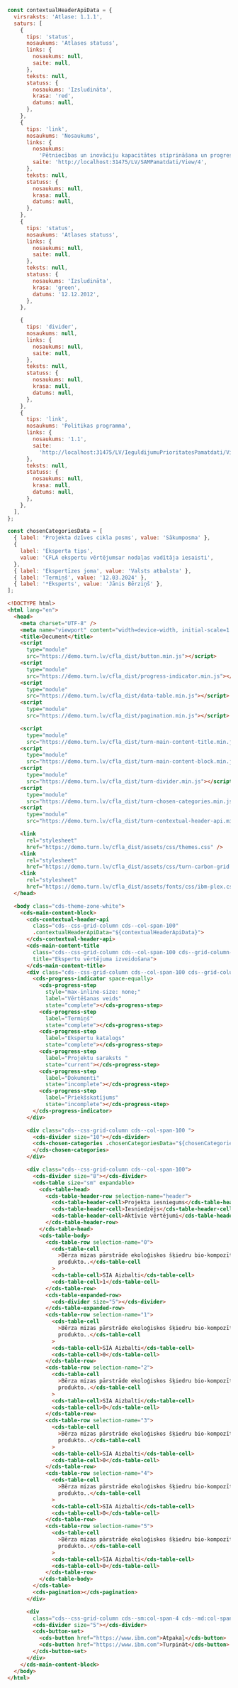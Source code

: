 ```js
const contextualHeaderApiData = {
  virsraksts: 'Atlase: 1.1.1',
  saturs: [
    {
      tips: 'status',
      nosaukums: 'Atlases statuss',
      links: {
        nosaukums: null,
        saite: null,
      },
      teksts: null,
      statuss: {
        nosaukums: 'Izsludināta',
        krasa: 'red',
        datums: null,
      },
    },
    {
      tips: 'link',
      nosaukums: 'Nosaukums',
      links: {
        nosaukums:
          'Pētniecības un inovāciju kapacitātes stiprināšana un progresīvu tehnoloģiju ieviešana',
        saite: 'http://localhost:31475/LV/SAMPamatdati/View/4',
      },
      teksts: null,
      statuss: {
        nosaukums: null,
        krasa: null,
        datums: null,
      },
    },
    {
      tips: 'status',
      nosaukums: 'Atlases statuss',
      links: {
        nosaukums: null,
        saite: null,
      },
      teksts: null,
      statuss: {
        nosaukums: 'Izsludināta',
        krasa: 'green',
        datums: '12.12.2012',
      },
    },

    {
      tips: 'divider',
      nosaukums: null,
      links: {
        nosaukums: null,
        saite: null,
      },
      teksts: null,
      statuss: {
        nosaukums: null,
        krasa: null,
        datums: null,
      },
    },
    {
      tips: 'link',
      nosaukums: 'Politikas programma',
      links: {
        nosaukums: '1.1',
        saite:
          'http://localhost:31475/LV/IeguldijumuPrioritatesPamatdati/View/3',
      },
      teksts: null,
      statuss: {
        nosaukums: null,
        krasa: null,
        datums: null,
      },
    },
  ],
};

const chosenCategoriesData = [
  { label: 'Projekta dzīves cikla posms', value: 'Sākumposma' },
  {
    label: 'Eksperta tips',
    value: 'CFLA ekspertu vērtējumsar nodaļas vadītāja iesaisti',
  },
  { label: 'Ekspertīzes joma', value: 'Valsts atbalsta' },
  { label: 'Termiņš', value: '12.03.2024' },
  { label: '*Eksperts', value: 'Jānis Bērziņš' },
];
```

```html
<!DOCTYPE html>
<html lang="en">
  <head>
    <meta charset="UTF-8" />
    <meta name="viewport" content="width=device-width, initial-scale=1.0" />
    <title>Document</title>
    <script
      type="module"
      src="https://demo.turn.lv/cfla_dist/button.min.js"></script>
    <script
      type="module"
      src="https://demo.turn.lv/cfla_dist/progress-indicator.min.js"></script>
    <script
      type="module"
      src="https://demo.turn.lv/cfla_dist/data-table.min.js"></script>
    <script
      type="module"
      src="https://demo.turn.lv/cfla_dist/pagination.min.js"></script>

    <script
      type="module"
      src="https://demo.turn.lv/cfla_dist/turn-main-content-title.min.js"></script>
    <script
      type="module"
      src="https://demo.turn.lv/cfla_dist/turn-main-content-block.min.js"></script>
    <script
      type="module"
      src="https://demo.turn.lv/cfla_dist/turn-divider.min.js"></script>
    <script
      type="module"
      src="https://demo.turn.lv/cfla_dist/turn-chosen-categories.min.js"></script>
    <script
      type="module"
      src="https://demo.turn.lv/cfla_dist/turn-contextual-header-api.min.js"></script>

    <link
      rel="stylesheet"
      href="https://demo.turn.lv/cfla_dist/assets/css/themes.css" />
    <link
      rel="stylesheet"
      href="https://demo.turn.lv/cfla_dist/assets/css/turn-carbon-grid.css" />
    <link
      rel="stylesheet"
      href="https://demo.turn.lv/cfla_dist/assets/fonts/css/ibm-plex.css" />
  </head>

  <body class="cds-theme-zone-white">
    <cds-main-content-block>
      <cds-contextual-header-api
        class="cds--css-grid-column cds--col-span-100"
        .contextualHeaderApiData="${contextualHeaderApiData}">
      </cds-contextual-header-api>
      <cds-main-content-title
        class="cds--css-grid-column cds--col-span-100 cds--grid-column-hang"
        title="Ekspertu vērtējuma izveidošana">
      </cds-main-content-title>
      <div class="cds--css-grid-column cds--col-span-100 cds--grid-column-hang">
        <cds-progress-indicator space-equally>
          <cds-progress-step
            style="max-inline-size: none;"
            label="Vērtēšanas veids"
            state="complete"></cds-progress-step>
          <cds-progress-step
            label="Termiņš"
            state="complete"></cds-progress-step>
          <cds-progress-step
            label="Ekspertu katalogs"
            state="complete"></cds-progress-step>
          <cds-progress-step
            label="Projektu saraksts "
            state="current"></cds-progress-step>
          <cds-progress-step
            label="Dokumenti"
            state="incomplete"></cds-progress-step>
          <cds-progress-step
            label="Priekšskatījums"
            state="incomplete"></cds-progress-step>
        </cds-progress-indicator>
      </div>

      <div class="cds--css-grid-column cds--col-span-100 ">
        <cds-divider size="10"></cds-divider>
        <cds-chosen-categories .chosenCategoriesData="${chosenCategoriesData}">
        </cds-chosen-categories>
      </div>

      <div class="cds--css-grid-column cds--col-span-100">
        <cds-divider size="8"></cds-divider>
        <cds-table size="sm" expandable>
          <cds-table-head>
            <cds-table-header-row selection-name="header">
              <cds-table-header-cell>Projekta iesniegums</cds-table-header-cell>
              <cds-table-header-cell>Iesniedzējs</cds-table-header-cell>
              <cds-table-header-cell>Aktīvie vērtējumi</cds-table-header-cell>
            </cds-table-header-row>
          </cds-table-head>
          <cds-table-body>
            <cds-table-row selection-name="0">
              <cds-table-cell
                >Bērza mizas pārstrāde ekoloģiskos šķiedru bio-kompozītos un
                produkto..</cds-table-cell
              >
              <cds-table-cell>SIA Aizbalti</cds-table-cell>
              <cds-table-cell>1</cds-table-cell>
            </cds-table-row>
            <cds-table-expanded-row>
              <cds-divider size="5"></cds-divider>
            </cds-table-expanded-row>
            <cds-table-row selection-name="1">
              <cds-table-cell
                >Bērza mizas pārstrāde ekoloģiskos šķiedru bio-kompozītos un
                produkto..</cds-table-cell
              >
              <cds-table-cell>SIA Aizbalti</cds-table-cell>
              <cds-table-cell>0</cds-table-cell>
            </cds-table-row>
            <cds-table-row selection-name="2">
              <cds-table-cell
                >Bērza mizas pārstrāde ekoloģiskos šķiedru bio-kompozītos un
                produkto..</cds-table-cell
              >
              <cds-table-cell>SIA Aizbalti</cds-table-cell>
              <cds-table-cell>0</cds-table-cell>
            </cds-table-row>
            <cds-table-row selection-name="3">
              <cds-table-cell
                >Bērza mizas pārstrāde ekoloģiskos šķiedru bio-kompozītos un
                produkto..</cds-table-cell
              >
              <cds-table-cell>SIA Aizbalti</cds-table-cell>
              <cds-table-cell>0</cds-table-cell>
            </cds-table-row>
            <cds-table-row selection-name="4">
              <cds-table-cell
                >Bērza mizas pārstrāde ekoloģiskos šķiedru bio-kompozītos un
                produkto..</cds-table-cell
              >
              <cds-table-cell>SIA Aizbalti</cds-table-cell>
              <cds-table-cell>0</cds-table-cell>
            </cds-table-row>
            <cds-table-row selection-name="5">
              <cds-table-cell
                >Bērza mizas pārstrāde ekoloģiskos šķiedru bio-kompozītos un
                produkto..</cds-table-cell
              >
              <cds-table-cell>SIA Aizbalti</cds-table-cell>
              <cds-table-cell>0</cds-table-cell>
            </cds-table-row>
          </cds-table-body>
        </cds-table>
        <cds-pagination></cds-pagination>
      </div>

      <div
        class="cds--css-grid-column cds--sm:col-span-4 cds--md:col-span-8 cds--lg:col-span-10 cds--lg:col-span-10">
        <cds-divider size="5"></cds-divider>
        <cds-button-set>
          <cds-button href="https://www.ibm.com">Atpakaļ</cds-button>
          <cds-button href="https://www.ibm.com">Turpināt</cds-button>
        </cds-button-set>
      </div>
    </cds-main-content-block>
  </body>
</html>
```
